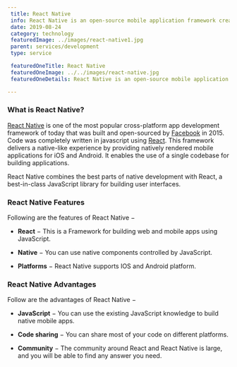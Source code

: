 ```yaml
--- 
 title: React Native
 info: React Native is an open-source mobile application framework created by Facebook, Inc. It is used to develop applications for Android, Android TV, iOS, macOS, tvOS, Web,           Windows and UWP by enabling developers to use React's framework along with native platform capabilities.
 date: 2019-08-24
 category: technology
 featuredImage: ../images/react-native1.jpg
 parent: services/development
 type: service

 featuredOneTitle: React Native
 featuredOneImage: ../../images/react-native.jpg
 featuredOneDetails: React Native is an open-source mobile application framework created by Facebook, Inc. It is used to develop applications for Android, Android TV, iOS, macOS,     tvOS, Web, Windows and UWP by enabling developers to use React's framework along with native platform capabilities.

---
```


### What is React Native?

[React Native](https://reactnative.dev/) is one of the most popular cross-platform app development framework of today that was built and open-sourced by [Facebook](https://www.facebook.com/) in 2015. Code was completely written in javascript using [React](https://reactjs.org/). This framework delivers a native-like experience by providing natively rendered mobile applications for iOS and Android. It enables the use of a single codebase for building applications.

React Native combines the best parts of native development with React, a best-in-class JavaScript library for building user interfaces.

### React Native Features

Following are the features of React Native −

-   **React**  − This is a Framework for building web and mobile apps using JavaScript.
    
-   **Native**  − You can use native components controlled by JavaScript.
    
-   **Platforms**  − React Native supports IOS and Android platform.
    

### React Native Advantages

Follow are the advantages of React Native −

-   **JavaScript**  − You can use the existing JavaScript knowledge to build native mobile apps.
    
-   **Code sharing**  − You can share most of your code on different platforms.
    
-   **Community**  − The community around React and React Native is large, and you will be able to find any answer you need.



